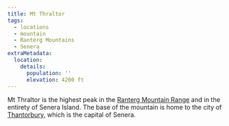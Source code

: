 ```yaml
---
title: Mt Thraltor
tags:
  - locations
  - mountain
  - Ranterg Mountains
  - Senera
extraMetadata:
  location:
    details:
      population: ''
      elevation: 4200 ft
---
```



<Stub />

Mt Thraltor is the highest peak in the
[Ranterg Mountain Range](./ranterg-mountain.mdx) and in the entirety of
Senera Island. The base of the mountain is home to the city of
[Thantorbury](./thantorbury.mdx), which is the capital of Senera.
